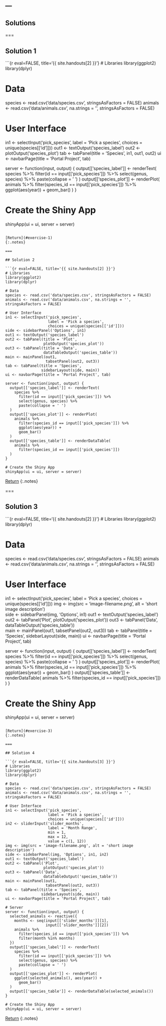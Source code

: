 ---
---

## Solutions

===

## Solution 1

```{r eval=FALSE, title='{{ site.handouts[2] }}'}
# Libraries
library(ggplot2)
library(dplyr)

# Data
species <- read.csv('data/species.csv', stringsAsFactors = FALSE)
animals <- read.csv('data/animals.csv', na.strings = '', stringsAsFactors = FALSE)

# User Interface
in1 <- selectInput('pick_species',
                   label = 'Pick a species',
                   choices = unique(species[['id']]))
out1 <- textOutput('species_label')
out2 <- plotOutput('species_plot')
tab <- tabPanel(title = 'Species',
                in1, out1, out2)
ui <- navbarPage(title = 'Portal Project', tab)

server <- function(input, output) {
  output[['species_label']] <- renderText(
    species %>%
      filter(id == input[['pick_species']]) %>%
      select(genus, species) %>%
      paste(collapse = ' ')
  )
  output[['species_plot']] <- renderPlot(
    animals %>%
      filter(species_id == input[['pick_species']]) %>%
      ggplot(aes(year)) +
      geom_bar()
  )
}

# Create the Shiny App
shinyApp(ui = ui, server = server)
```

[Return](#exercise-1)
{:.notes}

===

## Solution 2

```{r eval=FALSE, title='{{ site.handouts[2] }}'}
# Libraries
library(ggplot2)
library(dplyr)

# Data
species <- read.csv('data/species.csv', stringsAsFactors = FALSE)
animals <- read.csv('data/animals.csv', na.strings = '', stringsAsFactors = FALSE)

# User Interface
in1 <- selectInput('pick_species',
                   label = 'Pick a species',
                   choices = unique(species[['id']]))
side <- sidebarPanel('Options', in1)
out1 <- textOutput('species_label')
out2 <- tabPanel(title = 'Plot',
                 plotOutput('species_plot'))
out3 <- tabPanel(title = 'Data',
                 dataTableOutput('species_table'))                 
main <- mainPanel(out1,
                  tabsetPanel(out2, out3))
tab <- tabPanel(title = 'Species',
                sidebarLayout(side, main))
ui <- navbarPage(title = 'Portal Project', tab)

server <- function(input, output) {
  output[['species_label']] <- renderText(
    species %>%
      filter(id == input[['pick_species']]) %>%
      select(genus, species) %>%
      paste(collapse = ' ')
  )
  output[['species_plot']] <- renderPlot(
    animals %>%
      filter(species_id == input[['pick_species']]) %>%
      ggplot(aes(year)) +
      geom_bar()
  )
  output[['species_table']] <- renderDataTable(
    animals %>%
      filter(species_id == input[['pick_species']])
  )
}

# Create the Shiny App
shinyApp(ui = ui, server = server)
```

[Return](#exercise-2)
{:.notes}

===

## Solution 3

```{r eval=FALSE, title='{{ site.handouts[2] }}'}
# Libraries
library(ggplot2)
library(dplyr)

# Data
species <- read.csv('data/species.csv', stringsAsFactors = FALSE)
animals <- read.csv('data/animals.csv', na.strings = '', stringsAsFactors = FALSE)

# User Interface
in1 <- selectInput('pick_species',
                   label = 'Pick a species',
                   choices = unique(species[['id']]))
img <- img(src = 'image-filename.png', alt = 'short image description')                   
side <- sidebarPanel(img, 'Options', in1)
out1 <- textOutput('species_label')
out2 <- tabPanel('Plot',
                 plotOutput('species_plot'))
out3 <- tabPanel('Data',
                 dataTableOutput('species_table'))                 
main <- mainPanel(out1,
                  tabsetPanel(out2, out3))
tab <- tabPanel(title = 'Species',
                sidebarLayout(side, main))
ui <- navbarPage(title = 'Portal Project', tab)

server <- function(input, output) {
  output[['species_label']] <- renderText(
    species %>%
      filter(id == input[['pick_species']]) %>%
      select(genus, species) %>%
      paste(collapse = ' ')
  )
  output[['species_plot']] <- renderPlot(
    animals %>%
      filter(species_id == input[['pick_species']]) %>%
      ggplot(aes(year)) +
      geom_bar()
  )
  output[['species_table']] <- renderDataTable(
    animals %>%
      filter(species_id == input[['pick_species']])
  )
}

# Create the Shiny App
shinyApp(ui = ui, server = server)
```

[Return](#exercise-3)
{:.notes}

===

## Solution 4

```{r eval=FALSE, title='{{ site.handouts[3] }}'}
# Libraries
library(ggplot2)
library(dplyr)

# Data
species <- read.csv('data/species.csv', stringsAsFactors = FALSE)
animals <- read.csv('data/animals.csv', na.strings = '', stringsAsFactors = FALSE)

# User Interface
in1 <- selectInput('pick_species',
                   label = 'Pick a species',
                   choices = unique(species[['id']]))
in2 <- sliderInput('slider_months',
                   label = 'Month Range',
                   min = 1,
                   max = 12,
                   value = c(1, 12))
img <- img(src = 'image-filename.png', alt = 'short image description')
side <- sidebarPanel(img, 'Options', in1, in2)									    
out1 <- textOutput('species_label')
out2 <- tabPanel('Plot',
                 plotOutput('species_plot'))
out3 <- tabPanel('Data',
                 dataTableOutput('species_table'))                 
main <- mainPanel(out1,
                  tabsetPanel(out2, out3))
tab <- tabPanel(title = 'Species',
                sidebarLayout(side, main))
ui <- navbarPage(title = 'Portal Project', tab)

# Server
server <- function(input, output) {
  selected_animals <- reactive({
    months <- seq(input[['slider_months']][1],
                  input[['slider_months']][2])
    animals %>%
      filter(species_id == input[['pick_species']]) %>%
      filter(month %in% months)
  })
  output[['species_label']] <- renderText(
    species %>%
      filter(id == input[['pick_species']]) %>%
      select(genus, species) %>%
      paste(collapse = ' ')
  )
  output[['species_plot']] <- renderPlot(
    ggplot(selected_animals(), aes(year)) +
      geom_bar()
  )
  output[['species_table']] <- renderDataTable(selected_animals())
}

# Create the Shiny App
shinyApp(ui = ui, server = server)
```

[Return](#exercise-4)
{:.notes}
